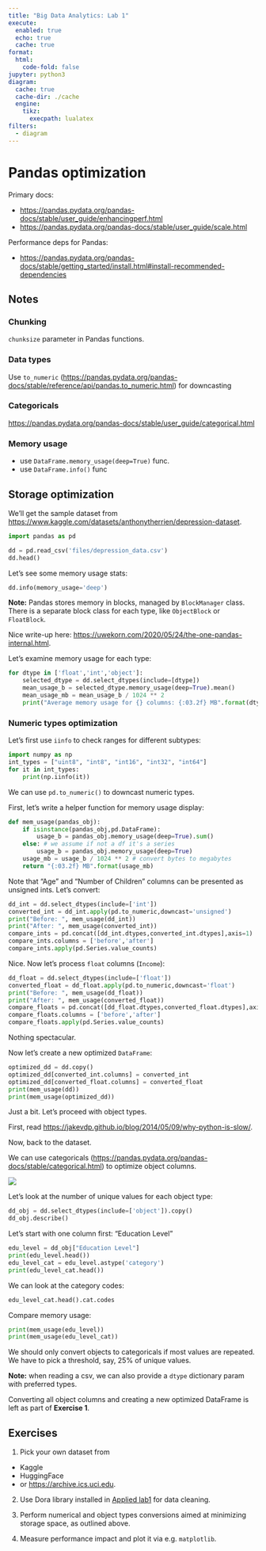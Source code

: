 ```yaml
---
title: "Big Data Analytics: Lab 1"
execute:
  enabled: true
  echo: true
  cache: true
format:
  html:
    code-fold: false
jupyter: python3
diagram:
  cache: true
  cache-dir: ./cache
  engine:
    tikz:
      execpath: lualatex
filters:
  - diagram
---
```


# Pandas optimization

Primary docs:

  - <https://pandas.pydata.org/pandas-docs/stable/user_guide/enhancingperf.html>
  - <https://pandas.pydata.org/pandas-docs/stable/user_guide/scale.html>

Performance deps for Pandas:

  - <https://pandas.pydata.org/pandas-docs/stable/getting_started/install.html#install-recommended-dependencies>

<!-- Use Numba for JIT optimizations. -->

<!-- https://github.com/modin-project/modin -->

## Notes
### Chunking
`chunksize` parameter in Pandas functions.

### Data types
Use `to_numeric` (<https://pandas.pydata.org/pandas-docs/stable/reference/api/pandas.to_numeric.html>) for downcasting

### Categoricals
<https://pandas.pydata.org/pandas-docs/stable/user_guide/categorical.html>

### Memory usage

- use `DataFrame.memory_usage(deep=True)` func.
- use `DataFrame.info()` func

## Storage optimization

We'll get the sample dataset from <https://www.kaggle.com/datasets/anthonytherrien/depression-dataset>.

```python
import pandas as pd

dd = pd.read_csv('files/depression_data.csv')
dd.head()
```

Let's see some memory usage stats:
```python
dd.info(memory_usage='deep')
```

**Note:** Pandas stores memory in blocks, managed by `BlockManager` class. There is a separate block class for each type, like `ObjectBlock` or `FloatBlock`.

Nice write-up here: <https://uwekorn.com/2020/05/24/the-one-pandas-internal.html>.

Let's examine memory usage for each type:
```python
for dtype in ['float','int','object']:
    selected_dtype = dd.select_dtypes(include=[dtype])
    mean_usage_b = selected_dtype.memory_usage(deep=True).mean()
    mean_usage_mb = mean_usage_b / 1024 ** 2
    print("Average memory usage for {} columns: {:03.2f} MB".format(dtype,mean_usage_mb))
```
### Numeric types optimization

Let's first use `iinfo` to check ranges for different subtypes:

```python
import numpy as np
int_types = ["uint8", "int8", "int16", "int32", "int64"]
for it in int_types:
    print(np.iinfo(it))
```

We can use `pd.to_numeric()` to downcast numeric types.

First, let's write a helper function for memory usage display:

```python
def mem_usage(pandas_obj):
    if isinstance(pandas_obj,pd.DataFrame):
        usage_b = pandas_obj.memory_usage(deep=True).sum()
    else: # we assume if not a df it's a series
        usage_b = pandas_obj.memory_usage(deep=True)
    usage_mb = usage_b / 1024 ** 2 # convert bytes to megabytes
    return "{:03.2f} MB".format(usage_mb)
```

Note that "Age" and "Number of Children" columns can be presented as unsigned ints. Let's convert:

```python
dd_int = dd.select_dtypes(include=['int'])
converted_int = dd_int.apply(pd.to_numeric,downcast='unsigned')
print("Before: ", mem_usage(dd_int))
print("After: ", mem_usage(converted_int))
compare_ints = pd.concat([dd_int.dtypes,converted_int.dtypes],axis=1)
compare_ints.columns = ['before','after']
compare_ints.apply(pd.Series.value_counts)
```

Nice. Now let's process `float` columns (`Income`):

```python
dd_float = dd.select_dtypes(include=['float'])
converted_float = dd_float.apply(pd.to_numeric,downcast='float')
print("Before: ", mem_usage(dd_float))
print("After: ", mem_usage(converted_float))
compare_floats = pd.concat([dd_float.dtypes,converted_float.dtypes],axis=1)
compare_floats.columns = ['before','after']
compare_floats.apply(pd.Series.value_counts)
```

Nothing spectacular.

Now let's create a new optimized `DataFrame`:

```python
optimized_dd = dd.copy()
optimized_dd[converted_int.columns] = converted_int
optimized_dd[converted_float.columns] = converted_float
print(mem_usage(dd))
print(mem_usage(optimized_dd))
```

Just a bit. Let's proceed with object types.

First, read <https://jakevdp.github.io/blog/2014/05/09/why-python-is-slow/>.

Now, back to the dataset.

We can use categoricals (<https://pandas.pydata.org/pandas-docs/stable/categorical.html>) to optimize object columns.

![](img/categorical.png)

Let's look at the number of unique values for each object type:
```python
dd_obj = dd.select_dtypes(include=['object']).copy()
dd_obj.describe()
```

Let's start with one column first: "Education Level"
```python
edu_level = dd_obj["Education Level"]
print(edu_level.head())
edu_level_cat = edu_level.astype('category')
print(edu_level_cat.head())
```

We can look at the category codes:

```python
edu_level_cat.head().cat.codes
```

Compare memory usage:

```python
print(mem_usage(edu_level))
print(mem_usage(edu_level_cat))
```
We should only convert objects to categoricals if most values are repeated. We have to pick a threshold, say, 25% of unique values.

**Note:** when reading a csv, we can also provide a `dtype` dictionary param with preferred types.

Converting all object columns and creating a new optimized DataFrame is left as part of **Exercise 1**.

## Exercises

1. Pick your own dataset from 
  - Kaggle 
  - HuggingFace
  - or <https://archive.ics.uci.edu>.

2. Use Dora library installed in [Applied lab1](./applied_lab1.qmd) for data cleaning.

<!-- 3. Create a data type describing the data structures you're working with in your Pandas DataFrame. -->
<!--    Use mypy for type annotations. -->

<!-- :::{.callout-note} -->
<!-- mypy does not improve performance. However, it makes the code easier to understand. -->
<!-- ::: -->

3. Perform numerical and object types conversions aimed at minimizing storage space, as outlined above.

4. Measure performance impact and plot it via e.g. `matplotlib`.

